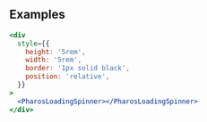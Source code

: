 
<Intro />

## Examples

```jsx live
<div
  style={{
    height: '5rem',
    width: '5rem',
    border: '1px solid black',
    position: 'relative',
  }}
>
  <PharosLoadingSpinner></PharosLoadingSpinner>
</div>
```
